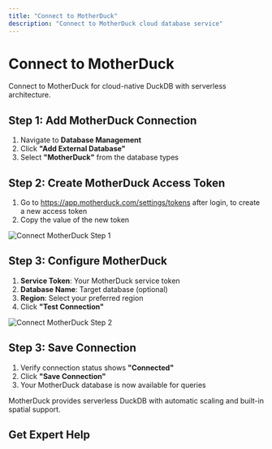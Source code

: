 ```yaml
---
title: "Connect to MotherDuck"
description: "Connect to MotherDuck cloud database service"
---
```



# Connect to MotherDuck

Connect to MotherDuck for cloud-native DuckDB with serverless architecture.

## Step 1: Add MotherDuck Connection

1. Navigate to **Database Management**
2. Click **"Add External Database"**
3. Select **"MotherDuck"** from the database types

## Step 2: Create MotherDuck Access Token

1. Go to https://app.motherduck.com/settings/tokens after login, to create a new access token
2. Copy the value of the new token

![Connect MotherDuck Step 1](/guides/database-management/create-motherduck-connection-1.jpg)

## Step 3: Configure MotherDuck

1. **Service Token**: Your MotherDuck service token
2. **Database Name**: Target database (optional)
3. **Region**: Select your preferred region
4. Click **"Test Connection"**

![Connect MotherDuck Step 2](/guides/database-management/create-motherduck-connection-2.jpg)

## Step 3: Save Connection

1. Verify connection status shows **"Connected"**
2. Click **"Save Connection"**
3. Your MotherDuck database is now available for queries

<Note>
MotherDuck provides serverless DuckDB with automatic scaling and built-in spatial support.
</Note>

## Get Expert Help

<ContactCTACard />
